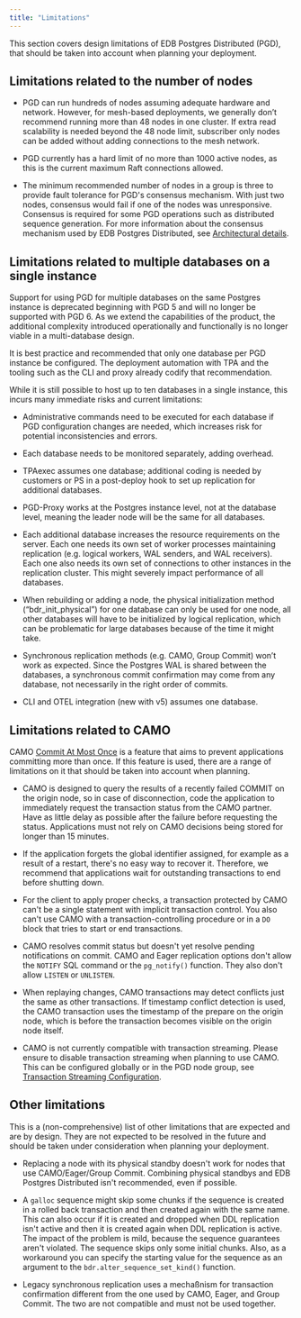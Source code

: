 ```yaml
---
title: "Limitations"
---
```


This section covers design limitations of EDB Postgres Distributed (PGD), that
should be taken into account when planning your deployment.

## Limitations related to the number of nodes

- PGD can run hundreds of nodes assuming adequate hardware and network. However,
  for mesh-based deployments, we generally don’t recommend running more than 48
  nodes in one cluster. If extra read scalability is needed beyond the 48 node
  limit, subscriber only nodes can be added without adding connections to the
  mesh network.

- PGD currently has a hard limit of no more than 1000 active nodes, as this is
  the current maximum Raft connections allowed.

- The minimum recommended number of nodes in a group is three to provide fault
  tolerance for PGD's consensus mechanism. With just two nodes, consensus would
  fail if one of the nodes was unresponsive. Consensus is required for some PGD
  operations such as distributed sequence generation. For more information about
  the consensus mechanism used by EDB Postgres Distributed, see [Architectural
  details](../architectures/#architecture-details).


## Limitations related to multiple databases on a single instance

Support for using PGD for multiple databases on the same Postgres instance is
deprecated beginning with PGD 5 and will no longer be supported with PGD 6. As
we extend the capabilities of the product, the additional complexity introduced
operationally and functionally is no longer viable in a multi-database design.

It is best practice and recommended that only one database per PGD instance be
configured. The deployment automation with TPA and the tooling such as the CLI
and proxy already codify that recommendation. 

While it is still possible to host up to ten databases in a single instance,
this incurs many immediate risks and current limitations:

- Administrative commands need to be executed for each database if PGD
  configuration changes are needed, which increases risk for potential
  inconsistencies and errors.

- Each database needs to be monitored separately, adding overhead.

- TPAexec assumes one database; additional coding is needed by customers or PS
  in a post-deploy hook to set up replication for additional databases.

- PGD-Proxy works at the Postgres instance level, not at the database level,
  meaning the leader node will be the same for all databases.

- Each additional database increases the resource requirements on the server.
  Each one needs its own set of worker processes maintaining replication (e.g.
  logical workers, WAL senders, and WAL receivers). Each one also needs its own
  set of connections to other instances in the replication cluster. This might
  severely impact performance of all databases.

- When rebuilding or adding a node, the physical initialization method
  (“bdr_init_physical”) for one database can only be used for one node, all
  other databases will have to be initialized by logical replication, which can
  be problematic for large databases because of the time it might take.

- Synchronous replication methods (e.g. CAMO, Group Commit) won’t work as
  expected. Since the Postgres WAL is shared between the databases, a
  synchronous commit confirmation may come from any database, not necessarily in
  the right order of commits.

- CLI and OTEL integration (new with v5) assumes one database. 

## Limitations related to CAMO

CAMO [Commit At Most Once](durability/camo) is a feature that aims to prevent
applications committing more than once. If this feature is used, there are a
range of limitations on it that should be taken into account when planning. 

-  CAMO is designed to query the results of a recently failed COMMIT on
the origin node, so in case of disconnection, code the application
to immediately request the transaction status from the CAMO partner.
Have as little delay as possible after the failure before
requesting the status. Applications must not rely on CAMO decisions
being stored for longer than 15 minutes.

-  If the application forgets the global identifier assigned, for example
as a result of a restart, there's no easy way to recover
it. Therefore, we recommend that applications wait for outstanding
transactions to end before shutting down.

-  For the client to apply proper checks, a transaction protected by CAMO
can't be a single statement with implicit transaction control. You also can't
use CAMO with a transaction-controlling procedure or
in a `DO` block that tries to start or end transactions.

- CAMO resolves commit status but doesn't yet resolve pending
notifications on commit. CAMO and Eager replication options don't
allow the `NOTIFY` SQL command or the `pg_notify()` function.
They also don't allow `LISTEN` or `UNLISTEN`.

- When replaying changes, CAMO transactions may detect conflicts just
the same as other transactions. If timestamp conflict detection is used,
the CAMO transaction uses the timestamp of the prepare on the origin
node, which is before the transaction becomes visible on the origin
node itself.

- CAMO is not currently compatible with transaction streaming. Please
ensure to disable transaction streaming when planning to use
CAMO. This can be configured globally or in the PGD node group, see
[Transaction Streaming Configuration](../transaction-streaming#configuration).

## Other limitations

This is a (non-comprehensive) list of other limitations that are expected and
are by design. They are not expected to be resolved in the future and should be
taken under consideration when planning your deployment.

-   Replacing a node with its physical standby doesn't work for nodes that use
    CAMO/Eager/Group Commit. Combining physical standbys and EDB Postgres
    Distributed isn't recommended, even if possible.

-   A `galloc` sequence might skip some chunks if the sequence is created in a
    rolled back transaction and then created again with the same name. This can
    also occur if it is created and dropped when DDL replication isn't active
    and then it is created again when DDL replication is active. The impact of
    the problem is mild, because the sequence guarantees aren't violated. The
    sequence skips only some initial chunks. Also, as a workaround you can
    specify the starting value for the sequence as an argument to the
    `bdr.alter_sequence_set_kind()` function.

-   Legacy synchronous replication uses a mechaßnism for transaction confirmation
    different from the one used by CAMO, Eager, and Group Commit. The two are
    not compatible and must not be used together.

